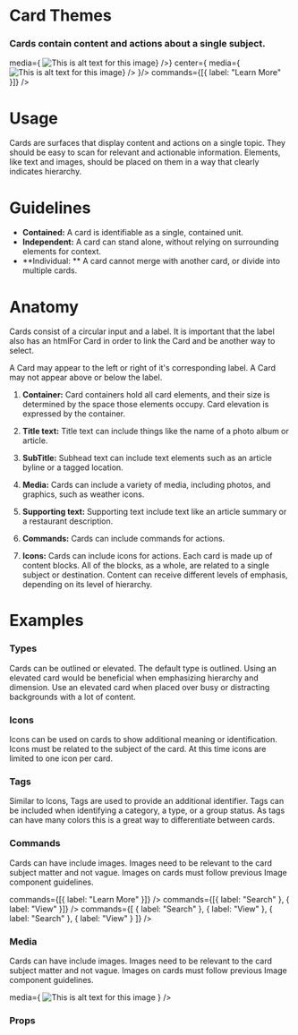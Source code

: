 
<Meta title="Application Guidelines|Theming" component={Card} />

# Card Themes

### Cards contain content and actions about a single subject.


<Preview>
  <Story name="Example">
  <Bar leftWidth="50%" centerAlign="left" left={
<Card title="Title" description="Card Description"
body=<Body text="Lorem ipsum dolor sit amet, consectetur adipiscing elit, sed do eiusmod tempor incididunt ut labore et dolore magna aliqua. Ut enim ad minim veniam, quis nostrud exercitation ullamco laboris nisi ut aliquip ex ea commodo consequat. Duis aute irure dolor in reprehenderit in voluptate velit esse cillum dolore eu fugiat nulla pariatur. Excepteur sint occaecat cupidatat non proident, sunt in culpa qui officia deserunt mollit anim id est laborum." />
media={ <Image
    src="https://cdn.facilityexecutive.com/wp-content/uploads/2019/09/38391858_ml-800x418-1-574x300.jpg"
    alt="This is alt text for this image"
  />} />}
  center={
    <Card title="Title" description="Card Description"
body=<Body text="Lorem ipsum dolor sit amet, consectetur adipiscing elit, sed do eiusmod tempor incididunt ut labore et dolore magna aliqua. Ut enim ad minim veniam, quis nostrud exercitation ullamco laboris nisi ut aliquip ex ea commodo consequat. Duis aute irure dolor in reprehenderit in voluptate velit esse cillum dolore eu fugiat nulla pariatur. Excepteur sint occaecat cupidatat non proident, sunt in culpa qui officia deserunt mollit anim id est laborum." />
media={ <Image
    src="http://mowin.org/wp-content/uploads/2017/07/land-development-residential.jpg"
    alt="This is alt text for this image"
  />} />
  }/>
  </Story>
</Preview>




<Preview withToolbar>
  <Story name="Standard">
    <Card
      title="Title"
      description="Card Description"
      body=<Body text="Lorem ipsum dolor sit amet, consectetur adipiscing elit, sed do eiusmod tempor incididunt ut labore et dolore magna aliqua. Ut enim ad minim veniam, quis nostrud exercitation ullamco laboris nisi ut aliquip ex ea commodo consequat. Duis aute irure dolor in reprehenderit in voluptate velit esse cillum dolore eu fugiat nulla pariatur. Excepteur sint occaecat cupidatat non proident, sunt in culpa qui officia deserunt mollit anim id est laborum." />
      commands={[{ label: "Learn More" }]}
    />
  </Story>
</Preview>

# Usage

Cards are surfaces that display content and actions on a single topic. They should be easy to scan for relevant and actionable information. Elements, like text and images, should be placed on them in a way that clearly indicates hierarchy.

# Guidelines

- **Contained:**
  A card is identifiable as a single, contained unit.
- **Independent:**
  A card can stand alone, without relying on surrounding elements for context.
- **Individual: **
  A card cannot merge with another card, or divide into multiple cards.

# Anatomy

Cards consist of a circular input and a label. It is important that the label also has an htmlFor Card in order to link the Card and be another way to select.

A Card may appear to the left or right of it's corresponding label. A Card may not appear above or below the label.

1. **Container:**
   Card containers hold all card elements, and their size is determined by the space those elements occupy. Card elevation is expressed by the container.

2. **Title text:**
   Title text can include things like the name of a photo album or article.

3. **SubTitle:**
   Subhead text can include text elements such as an article byline or a tagged location.

4. **Media:**
   Cards can include a variety of media, including photos, and graphics, such as weather icons.

5. **Supporting text:**
   Supporting text include text like an article summary or a restaurant description.

6. **Commands:**
   Cards can include commands for actions.

7. **Icons:**
   Cards can include icons for actions. Each card is made up of content blocks. All of the blocks, as a whole, are related to a single subject or destination. Content can receive different levels of emphasis, depending on its level of hierarchy.

# Examples

### Types

Cards can be outlined or elevated. The default type is outlined. Using an elevated card would be beneficial when emphasizing hierarchy and dimension. Use an elevated card when placed over busy or distracting backgrounds with a lot of content.

<Preview>
  <Story name="Types">
    <React.Fragment>
      <Grid columns="2">
        <Card title="Outlined Card" description="Card Description" />
        <Card
          title="Elevated Card"
          description="Card Description"
          type="elevated"
        />
      </Grid>
    </React.Fragment>
  </Story>
</Preview>

### Icons

Icons can be used on cards to show additional meaning or identification. Icons must be related to the subject of the card. At this time icons are limited to one icon per card.

<Preview>
  <Story name="Icons">
    <Card
      title="Appraisal Research"
      description="19-0942231 - 123 Main St, Woburn, MA 01801"
      icon="analytics"
    />
  </Story>
</Preview>

### Tags

Similar to Icons, Tags are used to provide an additional identifier. Tags can be included when identifying a category, a type, or a group status. As tags can have many colors this is a great way to differentiate between cards.

<Preview>
  <Story name="Tags">
    <Card
      title="5201 California Avenue, Irvine, CA 92614"
      line1="APN #23947828"
      line2="Irvine Company"
      tag="Same Owner"
    />
  </Story>
</Preview>

### Commands

Cards can have include images. Images need to be relevant to the card subject matter and not vague. Images on cards must follow previous Image component guidelines.

<Preview>
  <Story name="Commands">
    <CardList columns="1">
      <Card
        title="Title with One Command"
        description="Card Description"
        body=<Body text="Lorem ipsum dolor sit amet, consectetur adipiscing elit, sed do eiusmod tempor incididunt ut labore et dolore magna aliqua. Ut enim ad minim veniam, quis nostrud exercitation ullamco laboris nisi ut aliquip ex ea commodo consequat. Duis aute irure dolor in reprehenderit in voluptate velit esse cillum dolore eu fugiat nulla pariatur. Excepteur sint occaecat cupidatat non proident, sunt in culpa qui officia deserunt mollit anim id est laborum." />
        commands={[{ label: "Learn More" }]}
      />
      <Card
        title="Title with Two Commands"
        description="Card Description"
        body=<Body text="Lorem ipsum dolor sit amet, consectetur adipiscing elit, sed do eiusmod tempor incididunt ut labore et dolore magna aliqua. Ut enim ad minim veniam, quis nostrud exercitation ullamco laboris nisi ut aliquip ex ea commodo consequat. Duis aute irure dolor in reprehenderit in voluptate velit esse cillum dolore eu fugiat nulla pariatur. Excepteur sint occaecat cupidatat non proident, sunt in culpa qui officia deserunt mollit anim id est laborum." />
        commands={[{ label: "Search" }, { label: "View" }]}
      />
      <Card
        title="Title with Several Commands"
        description="Card Description"
        body=<Body text="Lorem ipsum dolor sit amet, consectetur adipiscing elit, sed do eiusmod tempor incididunt ut labore et dolore magna aliqua. Ut enim ad minim veniam, quis nostrud exercitation ullamco laboris nisi ut aliquip ex ea commodo consequat. Duis aute irure dolor in reprehenderit in voluptate velit esse cillum dolore eu fugiat nulla pariatur. Excepteur sint occaecat cupidatat non proident, sunt in culpa qui officia deserunt mollit anim id est laborum." />
        commands={[
          { label: "Search" },
          { label: "View" },
          { label: "Search" },
          { label: "View" }
        ]}
      />
    </CardList>
  </Story>
</Preview>

### Media

Cards can have include images. Images need to be relevant to the card subject matter and not vague. Images on cards must follow previous Image component guidelines.

<Preview>
  <Story name="Media">
    <Card
      title="Title"
      description="Card Description"
      body=<Body text="Lorem ipsum dolor sit amet, consectetur adipiscing elit, sed do eiusmod tempor incididunt ut labore et dolore magna aliqua. Ut enim ad minim veniam, quis nostrud exercitation ullamco laboris nisi ut aliquip ex ea commodo consequat. Duis aute irure dolor in reprehenderit in voluptate velit esse cillum dolore eu fugiat nulla pariatur. Excepteur sint occaecat cupidatat non proident, sunt in culpa qui officia deserunt mollit anim id est laborum." />
      media={
        <Image
          src="https://cdn.facilityexecutive.com/wp-content/uploads/2019/09/38391858_ml-800x418-1-574x300.jpg"
          alt="This is alt text for this image"
        />
      }
    />
  </Story>
</Preview>

### Props

<Props of={Card} />
